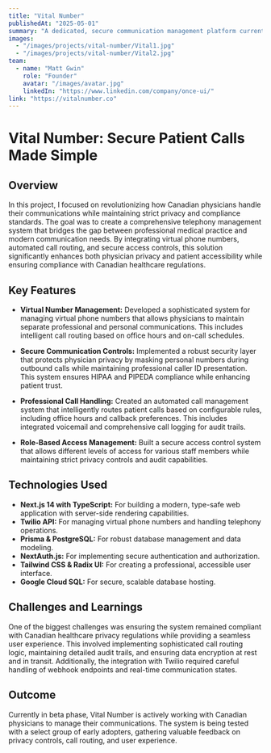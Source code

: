 ```yaml
---
title: "Vital Number"
publishedAt: "2025-05-01"
summary: "A dedicated, secure communication management platform currently in beta. Leveraging the familiarity of standard phone calls, Vital Number integrates with existing phone lines to provide enhanced privacy and professional control for Canadian physicians."
images:
  - "/images/projects/vital-number/Vital1.jpg"
  - "/images/projects/vital-number/Vital2.jpg"
team:
  - name: "Matt Gwin"
    role: "Founder"
    avatar: "/images/avatar.jpg"
    linkedIn: "https://www.linkedin.com/company/once-ui/"
link: "https://vitalnumber.co"
---
```


# Vital Number: Secure Patient Calls Made Simple

## Overview
In this project, I focused on revolutionizing how Canadian physicians handle their communications while maintaining strict privacy and compliance standards. The goal was to create a comprehensive telephony management system that bridges the gap between professional medical practice and modern communication needs. By integrating virtual phone numbers, automated call routing, and secure access controls, this solution significantly enhances both physician privacy and patient accessibility while ensuring compliance with Canadian healthcare regulations.

## Key Features
- **Virtual Number Management:** Developed a sophisticated system for managing virtual phone numbers that allows physicians to maintain separate professional and personal communications. This includes intelligent call routing based on office hours and on-call schedules.

- **Secure Communication Controls:** Implemented a robust security layer that protects physician privacy by masking personal numbers during outbound calls while maintaining professional caller ID presentation. This system ensures HIPAA and PIPEDA compliance while enhancing patient trust.

- **Professional Call Handling:** Created an automated call management system that intelligently routes patient calls based on configurable rules, including office hours and callback preferences. This includes integrated voicemail and comprehensive call logging for audit trails.

- **Role-Based Access Management:** Built a secure access control system that allows different levels of access for various staff members while maintaining strict privacy controls and audit capabilities.

## Technologies Used
- **Next.js 14 with TypeScript:** For building a modern, type-safe web application with server-side rendering capabilities.
- **Twilio API:** For managing virtual phone numbers and handling telephony operations.
- **Prisma & PostgreSQL:** For robust database management and data modeling.
- **NextAuth.js:** For implementing secure authentication and authorization.
- **Tailwind CSS & Radix UI:** For creating a professional, accessible user interface.
- **Google Cloud SQL:** For secure, scalable database hosting.

## Challenges and Learnings
One of the biggest challenges was ensuring the system remained compliant with Canadian healthcare privacy regulations while providing a seamless user experience. This involved implementing sophisticated call routing logic, maintaining detailed audit trails, and ensuring data encryption at rest and in transit. Additionally, the integration with Twilio required careful handling of webhook endpoints and real-time communication states.

## Outcome
Currently in beta phase, Vital Number is actively working with Canadian physicians to manage their communications. The system is being tested with a select group of early adopters, gathering valuable feedback on privacy controls, call routing, and user experience.